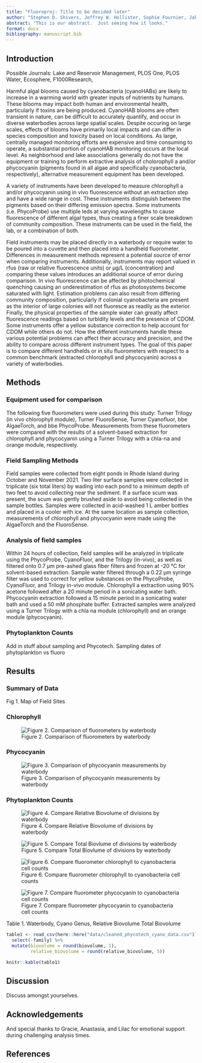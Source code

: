 ```yaml
---
title: "Fluoroproj: Title to be decided later"
author: "Stephen D. Shivers, Jeffrey W. Hollister, Sophie Fournier, Jakob Stankoski, Betty J. Kreakie"
abstract: "This is our abstract.  Just seeing how it looks."
format: docx
bibliography: manuscript.bib
---
```


## Introduction

Possible Journals: Lake and Reservoir Management, PLOS One, PLOS Water, Ecosphere, F1000Research,

<!-- HAB expansion is a problem and temporal nature means lots of groups have to be proactively involved in monitoring -->

Harmful algal blooms caused by cyanobacteria (cyanoHABs) are likely to increase in a warming world with greater inputs of nutrients by humans. These blooms may impact both human and environmental health, particularly if toxins are being produced. CyanoHAB blooms are often transient in nature, can be difficult to accurately quantify, and occur in diverse waterbodies across large spatial scales. Despite occuring on large scales, effects of blooms have primarily local impacts and can differ in species composition and toxicity based on local conditions. As large, centrally managed monitoring efforts are expensive and time consuming to operate, a substantial portion of cyanoHAB monitoring occurs at the local level. As neighborhood and lake associations generally do not have the equipment or training to perform extractive analysis of cholorophyll a and/or phycocyanin (pigments found in all algae and specifically cyanobacteria, respectively), alternative measurement equipment has been developed.

<!--To respond to this problem industry has developed a variety of handhelds-->

A variety of instruments have been developed to measure chlorophyll a and/or phycocyanin using in vivo fluorescence without an extraction step and have a wide range in cost. These instruments distinguish between the pigments based on their differing emission spectra. Some instruments (i.e. PhycoProbe) use multiple leds at varying wavelengths to cause fluorescence of different algal types, thus creating a finer scale breakdown of community composition. These instruments can be used in the field, the lab, or a combination of both.

<!--Taking individual fluorometer data across a region or between groups is difficult because these instruments all measure a little different-->

Field instruments may be placed directly in a waterbody or require water to be poured into a cuvette and then placed into a handheld fluorometer. Differences in measurement methods represent a potential source of error when comparing instruments. Additionally, instruments may report valued in rfus (raw or relative fluorescence units) or µg/L (concentration) and comparing these values introduces an additional source of error during comparison. In vivo fluorescence can be affected by photochemical quenching causing an underestimation of rfus as photosystems become saturated with light. Estimation problems can also result from differing community composition, particularly if colonial cyanobacteria are present as the interior of large colonies will not fluoresce as readily as the exterior. Finally, the physical properties of the sample water can greatly affect fluorescence readings based on turbidity levels and the presence of CDOM. Some instruments offer a yellow substance correction to help account for CDOM while others do not. How the different instruments handle these various potential problems can affect their accuracy and precision, and the ability to compare across different instrument types. The goal of this paper is to compare different handhelds or in situ fluorometers with respect to a common benchmark (extracted chlorophyll and phycocyanin) across a variety of waterbodies.

## Methods

### Equipment used for comparison

The following five fluorometers were used during this study: Turner Trilogy (in vivo chlorophyll module), Turner FluoroSense, Turner Cyanofluor, bbe AlgaeTorch, and bbe PhycoProbe. Measurements from these fluorometers were compared with the results of a solvent-based extraction for chlorophyll and phycocyanin using a Turner Trilogy with a chla-na and orange module, respectively.

### Field Sampling Methods

Field samples were collected from eight ponds in Rhode Island during October and November 2021. Two liter surface samples were collected in triplicate (six total liters) by wading into each pond to a minimum depth of two feet to avoid collecting near the sediment. If a surface scum was present, the scum was gently brushed aside to avoid being collected in the sample bottles. Samples were collected in acid-washed 1 L amber bottles and placed in a cooler with ice. At the same location as sample collection, measurements of chlorophyll and phycocyanin were made using the AlgaeTorch and the FluoroSense.

### Analysis of field samples

Within 24 hours of collection, field samples will be analyzed in triplicate using the PhycoProbe, CyanoFluor, and the Trilogy (in-vivo), as well as filtered onto 0.7 µm pre-ashed glass fiber filters and frozen at -20 °C for solvent-based extraction. Sample water filtered through a 0.22 µm syringe filter was used to correct for yellow substances on the PhycoProbe, CyanoFluor, and Trilogy in-vivo module. Chlorophyll a extraction using 90% acetone followed after a 20 minute period in a sonicating water bath. Phycocyanin extraction followed a 15 minute period in a sonicating water bath and used a 50 mM phosphate buffer. Extracted samples were analyzed using a Turner Trilogy with a chla na module (chlorophyll) and an orange module (phycocyanin).

### Phytoplankton Counts

Add in stuff about sampling and Phycotech. Sampling dates of phytoplankton vs fluoro

## Results

### Summary of Data

Fig 1. Map of Field Sites

### Chlorophyll

![Figure 2. Comparison of fluorometers by waterbody](images/fig2_chla_scatter.jpg)

### Phycocyanin

![Figure 3. Comparison of phycocyanin measurements by waterbody](images/fig3_phyco_scatter.jpg)

### Phytoplankton Counts

![Figure 4. Compare Relative Biovolume of divisions by waterbody](images/fig4_rel_bio_bar.jpg)

![Figure 5. Compare Total Biovlume of divisions by waterbody](images/fig5_total_bio_bar.jpg)

![Figure 6. Compare fluorometer chlorophyll to cyanobacteria cell counts](images/fig6_chl_vs_cells.jpg)

![Figure 7. Compare fluorometer phycocyanin to cyanobacteria cell counts](images/fig7_phyco_vs_cells.jpg)

Table 1. Waterbody, Cyano Genus, Relative Biovolume Total Biovolume

```r
table1 <- read_csv(here::here("data/cleaned_phycotech_cyano_data.csv")) %>%
  select(-family) %>%
  mutate(biovolume = round(biovolume, 1),
         relative_biovolume = round(relative_biovolume, 5))
```

```r
knitr::kable(table1)
```

## Discussion

Discuss amongst yourselves.

## Acknowledgements

And special thanks to Gracie, Anastasia, and Lilac for emotional support during challenging analysis times.

## References
